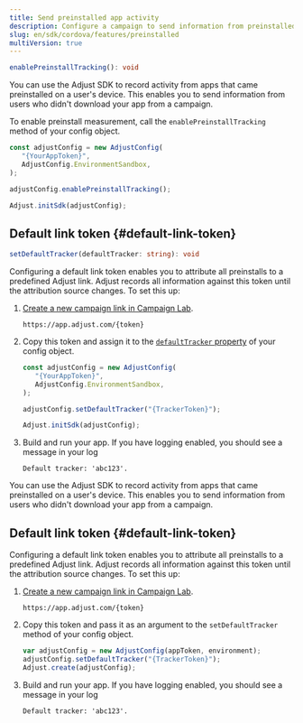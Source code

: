```yaml
---
title: Send preinstalled app activity
description: Configure a campaign to send information from preinstalled apps.
slug: en/sdk/cordova/features/preinstalled
multiVersion: true
---
```


<SdkVersion version="v5">

<CodeBlock title="Method signature">

```ts
enablePreinstallTracking(): void
```

</CodeBlock>

You can use the Adjust SDK to record activity from apps that came preinstalled on a user's device. This enables you to send information from users who didn't download your app from a campaign.

To enable preinstall measurement, call the `enablePreinstallTracking` method of your config object.

```js
const adjustConfig = new AdjustConfig(
   "{YourAppToken}",
   AdjustConfig.EnvironmentSandbox,
);

adjustConfig.enablePreinstallTracking();

Adjust.initSdk(adjustConfig);
```

## Default link token {#default-link-token}

<CodeBlock title="Method signature">

```ts
setDefaultTracker(defaultTracker: string): void
```

</CodeBlock>

Configuring a default link token enables you to attribute all preinstalls to a predefined Adjust link. Adjust records all information against this token until the attribution source changes. To set this up:

1. [Create a new campaign link in Campaign Lab](https://help.adjust.com/en/article/links).

   ```text
   https://app.adjust.com/{token}
   ```

2. Copy this token and assign it to the [`defaultTracker` property](/en/sdk/cordova/configuration#set-default-link-token) of your config object.

   ```js
   const adjustConfig = new AdjustConfig(
      "{YourAppToken}",
      AdjustConfig.EnvironmentSandbox,
   );

   adjustConfig.setDefaultTracker("{TrackerToken}");

   Adjust.initSdk(adjustConfig);
   ```

3. Build and run your app. If you have logging enabled, you should see a message in your log

   ```text
   Default tracker: 'abc123'.
   ```

</SdkVersion>

<SdkVersion version="v4">

You can use the Adjust SDK to record activity from apps that came preinstalled on a user's device. This enables you to send information from users who didn't download your app from a campaign.

## Default link token {#default-link-token}

Configuring a default link token enables you to attribute all preinstalls to a predefined Adjust link. Adjust records all information against this token until the attribution source changes. To set this up:

1. [Create a new campaign link in Campaign Lab](https://help.adjust.com/en/article/links).

   ```text
   https://app.adjust.com/{token}
   ```

2. Copy this token and pass it as an argument to the `setDefaultTracker` method of your config object.

   ```js
   var adjustConfig = new AdjustConfig(appToken, environment);
   adjustConfig.setDefaultTracker("{TrackerToken}");
   Adjust.create(adjustConfig);
   ```

3. Build and run your app. If you have logging enabled, you should see a message in your log

   ```text
   Default tracker: 'abc123'.
   ```

</SdkVersion>
